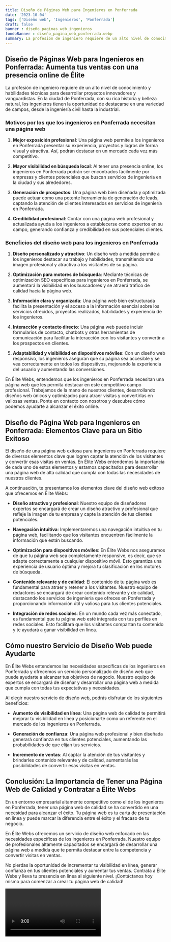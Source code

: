 ```yaml
---
title: Diseño de Páginas Web para Ingenieros en Ponferrada
date: '2023-10-04'
tags: ['Diseño web', 'Ingenieros', 'Ponferrada']
draft: false
banner : diseño_paginas_web_ingenieros
fondoBanner : diseño_pagina_web_ponferrada.webp
summary: La profesión de ingeniero requiere de un alto nivel de conocimiento y habilidades técnicas para desarrollar proyectos innovadores y vanguardistas. En la ciudad de Ponferrada, con su rica historia y belleza natural, los ingenieros tienen la oportunidad de destacarse en una variedad de campos, desde la ingeniería civil hasta la industrial.
---
```


## Diseño de Páginas Web para Ingenieros en Ponferrada: Aumenta tus ventas con una presencia online de Élite

La profesión de ingeniero requiere de un alto nivel de conocimiento y habilidades técnicas para desarrollar proyectos innovadores y vanguardistas. En la ciudad de Ponferrada, con su rica historia y belleza natural, los ingenieros tienen la oportunidad de destacarse en una variedad de campos, desde la ingeniería civil hasta la industrial.

### Motivos por los que los ingenieros en Ponferrada necesitan una página web

1. **Mejor exposición profesional**: Una página web permite a los ingenieros en Ponferrada presentar su experiencia, proyectos y logros de forma visual y atractiva. Así, podrán destacar en un mercado cada vez más competitivo.

2. **Mayor visibilidad en búsqueda local**: Al tener una presencia online, los ingenieros en Ponferrada podrán ser encontrados fácilmente por empresas y clientes potenciales que buscan servicios de ingeniería en la ciudad y sus alrededores.

3. **Generación de prospectos**: Una página web bien diseñada y optimizada puede actuar como una potente herramienta de generación de leads, captando la atención de clientes interesados en servicios de ingeniería en Ponferrada.

4. **Credibilidad profesional**: Contar con una página web profesional y actualizada ayuda a los ingenieros a establecerse como expertos en su campo, generando confianza y credibilidad en sus potenciales clientes.

### Beneficios del diseño web para los ingenieros en Ponferrada

1. **Diseño personalizado y atractivo**: Un diseño web a medida permite a los ingenieros destacar su trabajo y habilidades, transmitiendo una imagen profesional y atractiva a los visitantes de su página.

2. **Optimización para motores de búsqueda**: Mediante técnicas de optimización SEO específicas para ingenieros en Ponferrada, se aumentará la visibilidad en los buscadores y se atraerá tráfico de calidad hacia la página web.

3. **Información clara y organizada**: Una página web bien estructurada facilita la presentación y el acceso a la información esencial sobre los servicios ofrecidos, proyectos realizados, habilidades y experiencia de los ingenieros.

4. **Interacción y contacto directo**: Una página web puede incluir formularios de contacto, chatbots y otras herramientas de comunicación para facilitar la interacción con los visitantes y convertir a los prospectos en clientes.

5. **Adaptabilidad y visibilidad en dispositivos móviles**: Con un diseño web responsivo, los ingenieros aseguran que su página sea accesible y se vea correctamente en todos los dispositivos, mejorando la experiencia del usuario y aumentando las conversiones.

En Élite Webs, entendemos que los ingenieros en Ponferrada necesitan una página web que les permita destacar en este competitivo campo profesional. Trabajamos de la mano de nuestros clientes, desarrollando diseños web únicos y optimizados para atraer visitas y convertirlas en valiosas ventas. Ponte en contacto con nosotros y descubre cómo podemos ayudarte a alcanzar el éxito online.

<GifSeo />

<Cta />

## Diseño de Página Web para Ingenieros en Ponferrada: Elementos Clave para un Sitio Exitoso

El diseño de una página web exitosa para ingenieros en Ponferrada requiere de diversos elementos clave que logren captar la atención de los visitantes y convertir esas visitas en ventas. En Élite Webs entendemos la importancia de cada uno de estos elementos y estamos capacitados para desarrollar una página web de alta calidad que cumpla con todas las necesidades de nuestros clientes.

A continuación, te presentamos los elementos clave del diseño web exitoso que ofrecemos en Élite Webs:

- **Diseño atractivo y profesional**: Nuestro equipo de diseñadores expertos se encargará de crear un diseño atractivo y profesional que refleje la imagen de tu empresa y capte la atención de tus clientes potenciales.

- **Navegación intuitiva**: Implementaremos una navegación intuitiva en tu página web, facilitando que los visitantes encuentren fácilmente la información que están buscando.

- **Optimización para dispositivos móviles**: En Élite Webs nos aseguramos de que tu página web sea completamente responsive, es decir, que se adapte correctamente a cualquier dispositivo móvil. Esto garantiza una experiencia de usuario óptima y mejora tu clasificación en los motores de búsqueda.

- **Contenido relevante y de calidad**: El contenido de tu página web es fundamental para atraer y retener a los visitantes. Nuestro equipo de redactores se encargará de crear contenido relevante y de calidad, destacando los servicios de ingeniería que ofreces en Ponferrada y proporcionando información útil y valiosa para tus clientes potenciales.

- **Integración de redes sociales**: En un mundo cada vez más conectado, es fundamental que tu página web esté integrada con tus perfiles en redes sociales. Esto facilitará que los visitantes compartan tu contenido y te ayudará a ganar visibilidad en línea.

## Cómo nuestro Servicio de Diseño Web puede Ayudarte

En Élite Webs entendemos las necesidades específicas de los ingenieros en Ponferrada y ofrecemos un servicio personalizado de diseño web que puede ayudarte a alcanzar tus objetivos de negocio. Nuestro equipo de expertos se encargará de diseñar y desarrollar una página web a medida que cumpla con todas tus expectativas y necesidades.

Al elegir nuestro servicio de diseño web, podrás disfrutar de los siguientes beneficios:

- **Aumento de visibilidad en línea**: Una página web de calidad te permitirá mejorar tu visibilidad en línea y posicionarte como un referente en el mercado de los ingenieros en Ponferrada.

- **Generación de confianza**: Una página web profesional y bien diseñada generará confianza en tus clientes potenciales, aumentando las probabilidades de que elijan tus servicios.

- **Incremento de ventas**: Al captar la atención de tus visitantes y brindarles contenido relevante y de calidad, aumentarás las posibilidades de convertir esas visitas en ventas.

## Conclusión: La Importancia de Tener una Página Web de Calidad y Contratar a Élite Webs

En un entorno empresarial altamente competitivo como el de los ingenieros en Ponferrada, tener una página web de calidad se ha convertido en una necesidad para alcanzar el éxito. Tu página web es tu carta de presentación en línea y puede marcar la diferencia entre el éxito y el fracaso de tu negocio.

En Élite Webs ofrecemos un servicio de diseño web enfocado en las necesidades específicas de los ingenieros en Ponferrada. Nuestro equipo de profesionales altamente capacitados se encargará de desarrollar una página web a medida que te permita destacar entre la competencia y convertir visitas en ventas.

No pierdas la oportunidad de incrementar tu visibilidad en línea, generar confianza en tus clientes potenciales y aumentar tus ventas. Contrata a Élite Webs y lleva tu presencia en línea al siguiente nivel. ¡Contáctanos hoy mismo para comenzar a crear tu página web de calidad!

<Video />

<CtaBot job='Ingenieros' city='Ponferrada'/>

<Gmaps query='Ponferrada+españa+maps' />